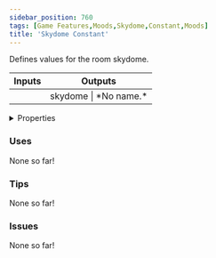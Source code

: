 ```yaml
---
sidebar_position: 760
tags: [Game Features,Moods,Skydome,Constant,Moods]
title: 'Skydome Constant'
---
```


Defines values for the room skydome.



<IChip uuid="bff88a1e-4888-4e03-a1f4-804864a2f177"/>

<table><thead><tr><th>Inputs</th><th>Outputs</th></tr></thead><tbody><tr><td /><td>skydome | *No name.*</td></tr></tbody></table>

<details>
  <summary>Properties</summary>
  <div>
    <div>
    <table>
      <tbody>
        <tr>
          <td>Is beta required?</td>
          <td>No</td>
        </tr>
        <tr>
          <td>Is chip a trolling risk?</td>
          <td>No</td>
        </tr>
        <tr>
          <td>Is chip a role assignment risk?</td>
          <td>No</td>
        </tr>
        <tr>
          <td>Chip UUID</td>
          <td>bff88a1e-4888-4e03-a1f4-804864a2f177</td>
        </tr>
        <tr>
          <td>Room availability</td>
          <td>Available everywhere</td>
        </tr>
      </tbody>
    </table>
    </div>
  </div>
</details>

### Uses

None so far!

### Tips

None so far!

### Issues

None so far!